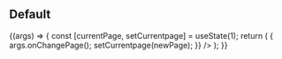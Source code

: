 
<Meta title="Components/Pagination" component={Pagination} />

## Default

<Canvas>
  <Story
    name="Default"
    args={{
      currentPage: 1,
      totalItems: 50,
      perPage: 10,
      limitPages: 5,
    }}
  >
    {(args) => {
      const [currentPage, setCurrentpage] = useState(1);
      return (
        <Pagination
          {...args}
          currentPage={currentPage}
          onChangePage={(newPage) => {
            args.onChangePage();
            setCurrentpage(newPage);
          }}
        />
      );
    }}
  </Story>
</Canvas>

<ArgsTable story="Default" />
